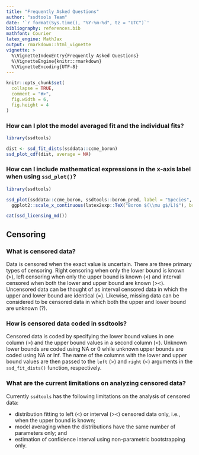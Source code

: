 ```yaml
---
title: "Frequently Asked Questions"
author: "ssdtools Team"
date: '`r format(Sys.time(), "%Y-%m-%d", tz = "UTC")`'
bibliography: references.bib
mathfont: Courier
latex_engine: MathJax
output: rmarkdown::html_vignette
vignette: >
  %\VignetteIndexEntry{Frequently Asked Questions}
  %\VignetteEngine{knitr::rmarkdown}
  %\VignetteEncoding{UTF-8}
---
```


```r
knitr::opts_chunk$set(
  collapse = TRUE,
  comment = "#>",
  fig.width = 6,
  fig.height = 4
)
```

### How can I plot the model averaged fit and the individual fits?

```r
library(ssdtools)

dist <- ssd_fit_dists(ssddata::ccme_boron)
ssd_plot_cdf(dist, average = NA)
```

### How can I include mathematical expressions in the x-axis label when using `ssd_plot()`?

```r
library(ssdtools)

ssd_plot(ssddata::ccme_boron, ssdtools::boron_pred, label = "Species", shape = "Group") +
  ggplot2::scale_x_continuous(latex2exp::TeX("Boron $(\\mu g$/L)$"), breaks = c(1, 10, 100, 1000, 10000))
```

<div id="refs"></div>

```r
cat(ssd_licensing_md())
```

## Censoring

### What is censored data?

Data is censored when the exact value is uncertain. 
There are three primary types of censoring.
Right censoring when only the lower bound is known (>), left censoring when only the upper bound is known (<)
and interval censored when both the lower and upper bound are known (><).
Uncensored data can be thought of as interval censored data in which the upper and lower bound are identical (=).
Likewise, missing data can be considered to be censored data in which both the upper and lower bound are unknown (?).

### How is censored data coded in ssdtools?

Censored data is coded by specifying the lower bound values in one column (>) and the upper bound values in a second column (<).
Unknown lower bounds are coded using NA or 0 while unknown upper bounds are coded using NA or Inf.
The name of the columns with the lower and upper bound values are then passed to the `left` (>) and `right` (<) arguments in the `ssd_fit_dists()` function, respectively.

### What are the current limitations on analyzing censored data?

Currently `ssdtools` has the following limitations on the analysis of censored data:

- distribution fitting to left (<) or interval (><) censored data only, i.e., when the upper bound is known;
- model averaging when the distributions have the same number of parameters only; and
- estimation of confidence interval using non-parametric bootstrapping only.
